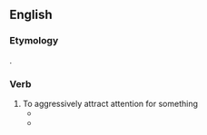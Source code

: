 ==English==

===Etymology===
{{compound|en|tub|thump}}.

===Verb===
{{en-verb}}

# To aggressively attract attention for something
#* {{quote-text|en|year=2003|author=Janet Wasko|title=How Hollywood Works|page=233|passage='''tubthump''' to promote or draw attention to, from the ancient show business custom of actors wandering the streets banging on tubs to drum up business.}}
#* {{quote-text|en|year=2004|author=Martin Rowson|title=And Another Thing...: The Book of Rants|page=2|passage=Yet I was pleasantly surprised to discover that some celebs can '''tubthump''' with the best of them. Who'd have thought that Julia Roberts would take a career-damaging swipe at her own government.}}